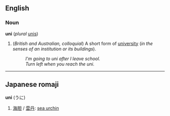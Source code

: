 ==English==
===Noun===
'''uni''' (''plural'' [[unis]])

#(''British and Australian, colloquial'') A short form of [[university]] (''in the senses of an institution or its buildings'').<!-- extremely common in Australia at least -->
#:''I'm going to uni after I leave school.''
#:''Turn left when you reach the uni.''

----

==Japanese romaji==
'''uni''' (うに)

# [[海胆]] / [[雲丹]]: [[sea urchin]]